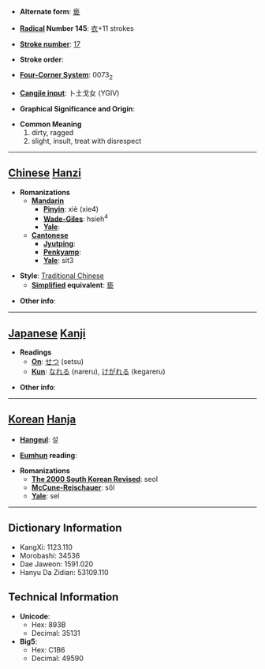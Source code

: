 * '''Alternate form''': [[亵]]

* '''[[Wiktionary:Chinese radical index| Radical]] Number 145''': [[Wiktionary:Chinese radical index 衣|衣]]+11 strokes

* '''[[Wiktionary:Chinese total strokes index|Stroke number]]''': [[Wiktionary:Chinese total strokes index 17|17]]

* '''Stroke order''': 

* '''[[Wiktionary:Chinese four corner index|Four-Corner System]]''': 0073<sub>2</sub>

* '''[[Wiktionary:Chinese Cangjie index|Cangjie input]]''': 卜土戈女 (YGIV)

* '''Graphical Significance and Origin''': 

* '''Common Meaning'''
*#dirty, ragged
*# slight, insult, treat with disrespect


----

== [[Chinese]] [[Hanzi]] ==

* '''Romanizations'''
** '''[[Mandarin]]'''
*** '''[[Pinyin]]''': xiè (xie4)
*** '''[[Wade-Giles]]''': hsieh<sup>4</sup>
*** '''[[Yale]]''': 
** '''[[Cantonese]]'''
*** '''[[Jyutping]]''':
*** '''[[Penkyamp]]''': 
*** '''[[Yale]]''': sit3

* '''Style''': [[Traditional Chinese]] 
** '''[[Simplified Chinese|Simplified]] equivalent''': [[亵]]

* '''Other info''': 

----

== [[Japanese]] [[Kanji]] ==

* '''Readings'''
** '''[[On]]''': [[せつ]] (setsu)
** '''[[Kun]]''': [[なれる]] (nareru), [[けがれる]] (kegareru)

* '''Other info''':  

----

== [[Korean]] [[Hanja]] ==

* '''[[Hangeul]]''': 설

* '''[[Eumhun]] reading''': 

* '''Romanizations'''
** '''[[The 2000 South Korean Revised Romanization|The 2000 South Korean Revised]]''': seol
** '''[[McCune-Reischauer]]''': sŏl
** '''[[Yale]]''': sel

----

== Dictionary Information ==

* KangXi: 1123.110
* Morobashi: 34536
* Dae Jaweon: 1591.020
* Hanyu Da Zidian: 53109.110

== Technical Information ==

* '''Unicode''':
** Hex: 893B
** Decimal: 35131
* '''Big5''':
** Hex: C1B6
** Decimal: 49590